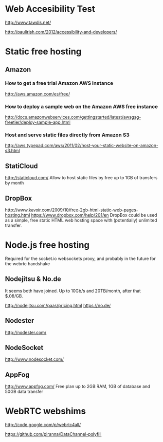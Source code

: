 = Web Accesibility Test =
http://www.tawdis.net/

http://paulirish.com/2012/accessibility-and-developers/

= Static free hosting =
== Amazon ==
=== How to get a free trial Amazon AWS instance ===
http://aws.amazon.com/es/free/

=== How to deploy a sample web on the Amazon AWS free instance ===
http://docs.amazonwebservices.com/gettingstarted/latest/awsgsg-freetier/deploy-sample-app.html

=== Host and serve static files directly from Amazon S3 ===
http://aws.typepad.com/aws/2011/02/host-your-static-website-on-amazon-s3.html

== StatiCloud ==
http://staticloud.com/
Allow to host static files by free up to 1GB of transfers by month

== DropBox ==
http://www.kavoir.com/2009/10/free-2gb-html-static-web-pages-hosting.html
https://www.dropbox.com/help/201/en
DropBox could be used as a simple, free static HTML web hosting space with (potentially) unlimited transfer.

= Node.js free hosting =
Required for the socket.io websockets proxy, and probably in the future for the webrtc handshake

== Nodejitsu & No.de ==
It seems both have joined. Up to 10Gb/s and 20TB/month, after that $.08/GB.

http://nodejitsu.com/paas/pricing.html
https://no.de/

== Nodester ==
http://nodester.com/

== NodeSocket ==
http://www.nodesocket.com/

== AppFog ==
http://www.appfog.com/
Free plan up to 2GB RAM, 1GB of database and 50GB data transfer

= WebRTC webshims =
http://code.google.com/p/webrtc4all/

https://github.com/piranna/DataChannel-polyfill